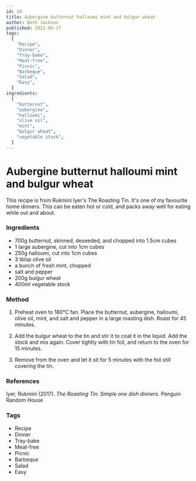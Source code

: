 ```yaml
---
id: 14
title: Aubergine butternut halloumi mint and bulgur wheat
author: Beth Jackson
published: 2021-05-17
tags:
  [
    "Recipe",
    "Dinner",
    "Tray-bake",
    "Meat-free",
    "Picnic",
    "Barbeque",
    "Salad",
    "Easy",
  ]
ingredients:
  [
    "butternut",
    "aubergine",
    "halloumi",
    "olive oil",
    "mint",
    "bulgur wheat",
    "vegetable stock",
  ]
---
```


# Aubergine butternut halloumi mint and bulgur wheat

<BlogTextWrapper>

This recipe is from Rukmini Iyer's The Roasting Tin. It's one of my favourite home dinners. This can be eaten hot or cold, and packs away well for eating while out and about.

</BlogTextWrapper>

<BlogTextWrapper>

### Ingredients

- 700g butternut, skinned, deseeded, and chopped into 1.5cm cubes
- 1 large aubergine, cut into 1cm cubes
- 250g halloumi, cut into 1cm cubes
- 3 tblsp olive oil
- a bunch of fresh mint, chopped
- salt and pepper
- 200g bulgur wheat
- 400ml vegetable stock

</BlogTextWrapper>

<BlogTextWrapper>

### Method

1. Preheat oven to 180°C fan. Place the butternut, aubergine, halloumi, olive oil, mint, and salt and pepper in a large roasting dish. Roast for 45 minutes.

<Timer inputHours={0} inputMinutes={45} inputSeconds={0} />

2. Add the bulgur wheat to the tin and stir it to coat it in the liquid. Add the stock and mix again. Cover tightly with tin foil, and return to the oven for 15 minutes.

<Timer inputHours={0} inputMinutes={15} inputSeconds={0} />

3. Remove from the oven and let it sit for 5 minutes with the foil still covering the tin.

<Timer inputHours={0} inputMinutes={5} inputSeconds={0} />

</BlogTextWrapper>

<BlogTextWrapper>

### References

Iyer, Rukmini (2017). _The Roasting Tin: Simple one dish dinners._ Penguin Random House

</BlogTextWrapper>

<BlogTextWrapper>

### Tags

- Recipe
- Dinner
- Tray-bake
- Meat-free
- Picnic
- Barbeque
- Salad
- Easy

</BlogTextWrapper>
